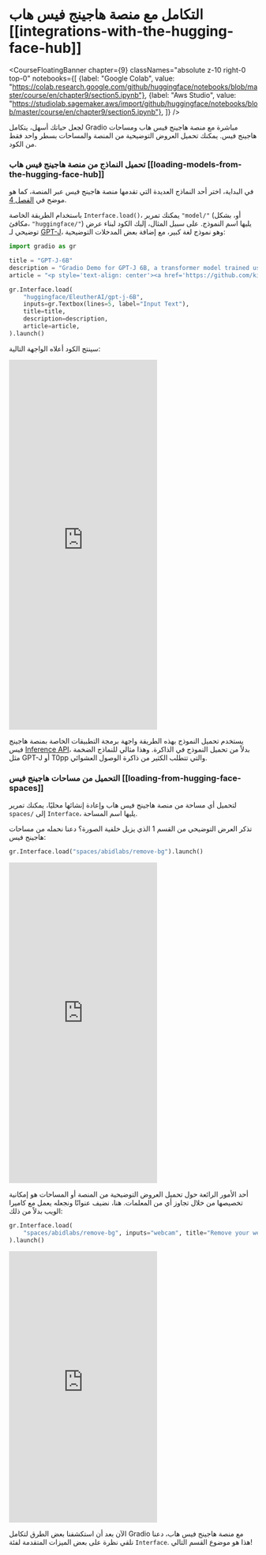 # التكامل مع منصة هاجينج فيس هاب [[integrations-with-the-hugging-face-hub]]

<CourseFloatingBanner chapter={9}
  classNames="absolute z-10 right-0 top-0"
  notebooks={[
    {label: "Google Colab", value: "https://colab.research.google.com/github/huggingface/notebooks/blob/master/course/en/chapter9/section5.ipynb"},
    {label: "Aws Studio", value: "https://studiolab.sagemaker.aws/import/github/huggingface/notebooks/blob/master/course/en/chapter9/section5.ipynb"},
]} />

لجعل حياتك أسهل، يتكامل Gradio مباشرة مع منصة هاجينج فيس هاب ومساحات هاجينج فيس.
يمكنك تحميل العروض التوضيحية من المنصة والمساحات بسطر واحد فقط من الكود.

### تحميل النماذج من منصة هاجينج فيس هاب [[loading-models-from-the-hugging-face-hub]]
في البداية، اختر أحد النماذج العديدة التي تقدمها منصة هاجينج فيس عبر المنصة، كما هو موضح في [الفصل 4](/course/chapter4/2).

باستخدام الطريقة الخاصة `Interface.load()`، يمكنك تمرير `"model/"` (أو، بشكل مكافئ، `"huggingface/"`) 
يليها اسم النموذج. 
على سبيل المثال، إليك الكود لبناء عرض توضيحي لـ [GPT-J](https://huggingface.co/EleutherAI/gpt-j-6B)، وهو نموذج لغة كبير، مع إضافة بعض المدخلات التوضيحية:

```py
import gradio as gr

title = "GPT-J-6B"
description = "Gradio Demo for GPT-J 6B, a transformer model trained using Ben Wang's Mesh Transformer JAX. 'GPT-J' refers to the class of model, while '6B' represents the number of trainable parameters. To use it, simply add your text, or click one of the examples to load them. Read more at the links below."
article = "<p style='text-align: center'><a href='https://github.com/kingoflolz/mesh-transformer-jax' target='_blank'>GPT-J-6B: A 6 Billion Parameter Autoregressive Language Model</a></p>"

gr.Interface.load(
    "huggingface/EleutherAI/gpt-j-6B",
    inputs=gr.Textbox(lines=5, label="Input Text"),
    title=title,
    description=description,
    article=article,
).launch()
```

سينتج الكود أعلاه الواجهة التالية:

<iframe src="https://course-demos-gpt-j-6B.hf.space" frameBorder="0" height="750" title="Gradio app" class="container p-0 flex-grow space-iframe" allow="accelerometer; ambient-light-sensor; autoplay; battery; camera; document-domain; encrypted-media; fullscreen; geolocation; gyroscope; layout-animations; legacy-image-formats; magnetometer; microphone; midi; oversized-images; payment; picture-in-picture; publickey-credentials-get; sync-xhr; usb; vr ; wake-lock; xr-spatial-tracking" sandbox="allow-forms allow-modals allow-popups allow-popups-to-escape-sandbox allow-same-origin allow-scripts allow-downloads"></iframe>

يستخدم تحميل النموذج بهذه الطريقة واجهة برمجة التطبيقات الخاصة بمنصة هاجينج فيس [Inference API](https://huggingface.co/inference-api)،
بدلاً من تحميل النموذج في الذاكرة. وهذا مثالي للنماذج الضخمة مثل GPT-J أو T0pp والتي
 تتطلب الكثير من ذاكرة الوصول العشوائي.

### التحميل من مساحات هاجينج فيس [[loading-from-hugging-face-spaces]]
لتحميل أي مساحة من منصة هاجينج فيس هاب وإعادة إنشائها محليًا، يمكنك تمرير `spaces/` إلى `Interface`، يليها اسم المساحة.

تذكر العرض التوضيحي من القسم 1 الذي يزيل خلفية الصورة؟ دعنا نحمله من مساحات هاجينج فيس:

```py
gr.Interface.load("spaces/abidlabs/remove-bg").launch()
```

<iframe src="https://course-demos-remove-bg-original.hf.space" frameBorder="0" height="650" title="Gradio app" class="container p-0 flex-grow space-iframe" allow="accelerometer; ambient-light-sensor; autoplay; battery; camera; document-domain; encrypted-media; fullscreen; geolocation; gyroscope; layout-animations; legacy-image-formats; magnetometer; microphone; midi; oversized-images; payment; picture-in-picture; publickey-credentials-get; sync-xhr; usb; vr ; wake-lock; xr-spatial-tracking" sandbox="allow-forms allow-modals allow-popups allow-popups-to-escape-sandbox allow-same-origin allow-scripts allow-downloads"></iframe>

أحد الأمور الرائعة حول تحميل العروض التوضيحية من المنصة أو المساحات هو إمكانية تخصيصها
من خلال تجاوز أي من
المعلمات. هنا، نضيف عنوانًا ونجعله يعمل مع كاميرا الويب بدلاً من ذلك:

```py
gr.Interface.load(
    "spaces/abidlabs/remove-bg", inputs="webcam", title="Remove your webcam background!"
).launch()
```

<iframe src="https://course-demos-Remove-bg.hf.space" frameBorder="0" height="550" title="Gradio app" class="container p-0 flex-grow space-iframe" allow="accelerometer; ambient-light-sensor; autoplay; battery; camera; document-domain; encrypted-media; fullscreen; geolocation; gyroscope; layout-animations; legacy-image-formats; magnetometer; microphone; midi; oversized-images; payment; picture-in-picture; publickey-credentials-get; sync-xhr; usb; vr ; wake-lock; xr-spatial-tracking" sandbox="allow-forms allow-modals allow-popups allow-popups-to-escape-sandbox allow-same-origin allow-scripts allow-downloads"></iframe>

الآن بعد أن استكشفنا بعض الطرق لتكامل Gradio مع منصة هاجينج فيس هاب، دعنا نلقي نظرة على بعض الميزات المتقدمة لفئة `Interface`. هذا هو موضوع القسم التالي!